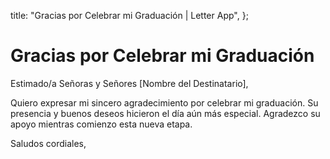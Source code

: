   title: "Gracias por Celebrar mi Graduación | Letter App",
};

# Gracias por Celebrar mi Graduación

Estimado/a Señoras y Señores [Nombre del Destinatario],

Quiero expresar mi sincero agradecimiento por celebrar mi graduación. Su presencia y buenos deseos hicieron el día aún más especial. Agradezco su apoyo mientras comienzo esta nueva etapa.

Saludos cordiales,
